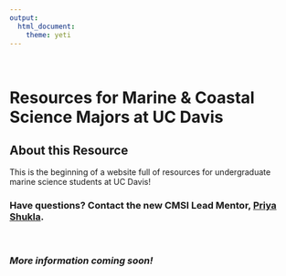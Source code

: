 ```yaml
---
output: 
  html_document:
    theme: yeti
---
```

<br>


# **Resources for Marine & Coastal Science Majors at UC Davis**

## About this Resource

This is the beginning of a website full of resources for undergraduate marine science students at UC Davis!

### Have questions? Contact the new CMSI Lead Mentor, [Priya Shukla](contact.html).

<br>

### *More information coming soon!*



